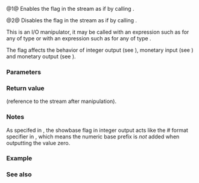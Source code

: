 {{cpp/title|showbase|noshowbase}}
{{cpp/io/manip/navbar}}
{{dcl begin}}
{{dcl header|ios}}
{{dcl|num=1|
std::ios_base&amp; showbase( std::ios_base&amp; str );
}}
{{dcl|num=2|
std::ios_base&amp; noshowbase( std::ios_base&amp; str );
}}
{{dcl end}}

@1@ Enables the {{tt|showbase}} flag in the stream {{c|str}} as if by calling {{c|str.setf(std::ios_base::showbase)}}.

@2@ Disables the {{tt|showbase}} flag in the stream {{c|str}} as if by calling {{c|str.unsetf(std::ios_base::showbase)}}.

This is an I/O manipulator, it may be called with an expression such as {{c|out &lt;&lt; std::showbase}} for any {{tt|out}} of type {{lc|std::basic_ostream}} or with an expression such as {{c|in &gt;&gt; std::showbase}} for any {{tt|in}} of type {{lc|std::basic_istream}}.

The {{tt|showbase}} flag affects the behavior of integer output (see {{lc|std::num_put::put}}), monetary input (see {{lc|std::money_get::get}}) and monetary output (see {{lc|std::money_put::put}}).

===Parameters===
{{par begin}}
{{par|str|reference to I/O stream}}
{{par end}}

===Return value===
{{c|str}} (reference to the stream after manipulation).

===Notes===
As specifed in {{lc|std::num_put::put}}, the showbase flag in integer output acts like the # format specifier in {{lc|std::printf}}, which means the numeric base prefix is ''not'' added when outputting the value zero.

===Example===
{{example
|code=
#include &lt;iomanip&gt;
#include &lt;iostream&gt;
#include &lt;locale&gt;
#include &lt;sstream&gt;

int main()
{
    // showbase affects the output of octals and hexadecimals
    std::cout &lt;&lt; std::hex
              &lt;&lt; "showbase: " &lt;&lt; std::showbase &lt;&lt; 42 &lt;&lt; '\n'
              &lt;&lt; "noshowbase: " &lt;&lt; std::noshowbase &lt;&lt; 42 &lt;&lt; '\n';

    // and both input and output of monetary values
    std::locale::global(std::locale("en_US.UTF8"));
    long double val = 0;
    std::istringstream("3.14") &gt;&gt; std::showbase &gt;&gt; std::get_money(val);
    std::cout &lt;&lt; "With showbase, parsing 3.14 as money gives " &lt;&lt; val &lt;&lt; '\n';
    std::istringstream("3.14") &gt;&gt; std::noshowbase &gt;&gt; std::get_money(val);
    std::cout &lt;&lt; "Without showbase, parsing 3.14 as money gives " &lt;&lt; val &lt;&lt; '\n';
}
|output=
showbase: 0x2a
noshowbase: 2a
With showbase, parsing 3.14 as money gives 0
Without showbase, parsing 3.14 as money gives 314
}}

===See also===
{{dsc begin}}
{{dsc inc|cpp/io/manip/dsc resetiosflags}}
{{dsc inc|cpp/io/manip/dsc setiosflags}}
{{dsc end}}

{{langlinks|de|es|fr|it|ja|pt|ru|zh}}